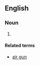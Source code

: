 {{also|air-guns|air guns}}

==English==

===Noun===
{{head|en|noun plural form}}

# {{alternative plural of|airgun|air guns|lang=en}}

====Related terms====
* [[air gun]]